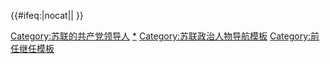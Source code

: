 {{Navbox
|name = 苏联共产党中央委员会总书记
|title = [[蘇聯共產黨]][[苏共中央主要负责人列表|主要負責人]]
|state = {{{state|collapsed}}}
|image= [[File:КПСС.png|100px|蘇聯共產黨黨徽]]

|group1 = [[俄国社会民主工党 (布尔什维克)|俄社民工党（布）]]中央专职书记<br />1917年－1918年
|list1 = [[叶莲娜·德米特里耶芙娜·斯塔索娃|叶·德·斯塔索娃]]

|group2 = 俄共（布）中央书记处主任<br />1918年－1919年
|list2 = [[雅科夫·米哈伊洛维奇·斯维尔德洛夫|雅·米·斯维尔德洛夫]]{{to}}[[叶莲娜·德米特里耶芙娜·斯塔索娃|叶·德·斯塔索娃]]

|group3 = 俄共（布）中央責任書記<br />1919年－1922年
|list3 = [[尼古拉·尼古拉耶维奇·克列斯京斯基|尼·尼·克列斯京斯基]]{{to}}[[维亚切斯拉夫·莫洛托夫|维·米·莫洛托夫]]

|group4 = 俄共（布）中央總書記<br />1922年－1925年
|list4 = [[约瑟夫·维萨里奥诺维奇·斯大林|約·維·史達林]]

|group5 = 联共（布）中央總書記<br />1925年－1952年
|list5 = [[约瑟夫·维萨里奥诺维奇·斯大林|約·維·史達林]]

|group6 = 苏共中央书记处书记<br />（排名第一）<br />1952年－1953年
|list6 = [[约瑟夫·斯大林|約·維·史達林]]{{to}}[[格奥尔基·马林科夫|格·马·马林科夫]]{{to}}[[尼基塔·赫鲁晓夫|尼·謝·赫魯曉夫]]

|group7 = 苏共中央第一書記<br />1953年－1966年
|list7 = [[尼基塔·赫鲁晓夫|尼·謝·赫魯曉夫]]{{to}}[[列昂尼德·勃列日涅夫|列·伊·勃列日涅夫]]

|group8 = 苏共中央總書記<br />1966年－1991年
|list8 = [[列昂尼德·勃列日涅夫|列·伊·勃列日涅夫]]{{to}}[[尤里·安德罗波夫|尤·弗·安德羅波夫]]{{to}}[[康斯坦丁·契尔年科|康·烏·契爾年科]]{{to}}[[米哈伊尔·戈尔巴乔夫|米·謝·戈爾巴喬夫]]

|below = 注：[[弗拉基米尔·列宁|弗·伊·列宁]]雖未担任黨內主要領導職務，不過在1903年至1924年逝世前是实际上的黨內最高領導人。
}}<includeonly>{{#ifeq:{{{1}}}|nocat||
[[Category:苏联的共产党领导人]]
}}</includeonly><noinclude>
[[Category:苏联的共产党领导人|*]]
[[Category:苏联政治人物导航模板]]
[[Category:前任继任模板]]
</noinclude>